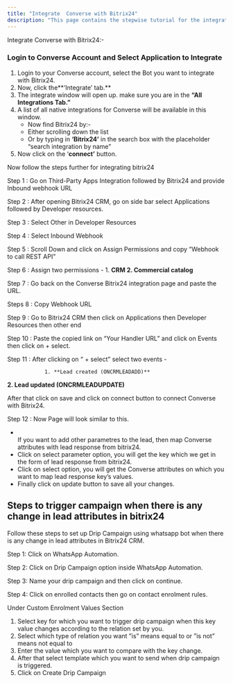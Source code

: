 ```yaml
---
title: "Integrate  Converse with Bitrix24"
description: "This page contains the stepwise tutorial for the integration with  Converse"
---
```


Integrate  Converse with Bitrix24:-

### **Login to  Converse Account and Select Application to Integrate**

1. Login to your  Converse account, select the Bot you want to integrate with Bitrix24.
2. Now, click the**‘Integrate’ tab.** 
3. The integrate window will open up. make sure you are in the **“All Integrations Tab.”**
4. A list of all native integrations for  Converse will be available in this window.
   - Now find Bitrix24 by:-
   - Either scrolling down the list
   - Or by typing in **‘**Bitrix24**’** in the search box with the placeholder “search integration by name”
5. Now click on the ‘**connect’** button.

Now follow the steps further for integrating bitrix24

Step 1 : Go on Third-Party Apps Integration followed by Bitrix24 and provide Inbound webhook URL

Step 2 : After opening Bitrix24 CRM, go on side bar select Applications followed by Developer resources.

Step 3 : Select Other in Developer Resources

Step 4 : Select Inbound Webhook

Step 5 : Scroll Down and click on Assign Permissions and copy “Webhook to call REST API”

Step 6 : Assign two permissions - 1. **CRM       2. Commercial catalog**

Step 7 : Go back on the  Converse Bitrix24 integration page and paste the URL.

Steps 8 : Copy Webhook URL

Step 9 : Go to Bitrix24 CRM then click on Applications then Developer Resources then other end

Step 10 : Paste the copied link on “Your Handler URL” and click on Events then click on \+ select.

Step 11 : After clicking on “ \+ select” select two events -

                1. **Lead created (ONCRMLEADADD)**

**2. Lead updated (ONCRMLEADUPDATE)**                

After that click on save and click on connect button to connect  Converse with Bitrix24.

Step 12 : Now Page will look similar to this.

- \
  If you want to add other parametres to the lead, then map  Converse attributes with lead response from bitrix24.
- Click on select parameter option, you will get the key which we get in the form of lead response from bitrix24.
- Click on select option, you will get the  Converse attributes on which you want to map lead response key’s values.
- Finally click on update button to save all your changes.

## **Steps to trigger campaign when there is any change in lead attributes in bitrix24**

Follow these steps to set up Drip Campaign using whatsapp bot when there is any change in lead attributes in Bitrix24 CRM.

Step 1: Click on WhatsApp Automation.

Step 2: Click on Drip Campaign option inside WhatsApp Automation.

Step 3: Name your drip campaign and then click on continue.

Step 4: Click on enrolled contacts then go on contact enrolment rules.

Under Custom Enrolment Values Section

1. Select key for which you want to trigger drip campaign when this key value changes according to the relation set by you.
2. Select which type of relation you want ”is” means equal to or ”is not” means not equal to
3. Enter the value which you want to compare with the key change.
4. After that select template which you want to send when drip campaign is triggered.
5. Click on Create Drip Campaign

 